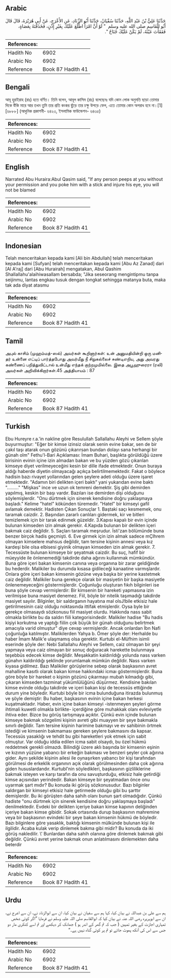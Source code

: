 ## Arabic


<div dir="rtl" lang="ar" style={{fontSize:'larger',backgroundColor:'#f8f9fa',padding:20}}>
حَدَّثَنَا عَلِيُّ بْنُ عَبْدِ اللَّهِ، حَدَّثَنَا سُفْيَانُ، حَدَّثَنَا أَبُو الزِّنَادِ، عَنِ الأَعْرَجِ، عَنْ أَبِي هُرَيْرَةَ، قَالَ قَالَ أَبُو الْقَاسِمِ صلى الله عليه وسلم ‏ "‏ لَوْ أَنَّ امْرَأً اطَّلَعَ عَلَيْكَ بِغَيْرِ إِذْنٍ، فَخَذَفْتَهُ بِعَصَاةٍ، فَفَقَأْتَ عَيْنَهُ، لَمْ يَكُنْ عَلَيْكَ جُنَاحٌ ‏"‏‏.‏
</div>
<div style={{backgroundColor:'#f8f9fa',padding:20, marginBottom: 10}}><table> <thead> <tr> <th>References:</th> <th></th> </tr> </thead> <tbody><tr><td>Hadith No</td><td>6902</td></tr><tr><td>Arabic No</td><td>6902</td></tr><tr><td>Reference</td><td>Book 87 Hadith 41</td></tr></tbody></table></div>

## Bengali


<div dir="ltr" lang="bn" style={{fontSize:'larger',backgroundColor:'#f8f9fa',padding:20}}>
আবূ হুরাইরাহ (রাঃ) হতে বর্ণিত। তিনি বলেন, আবূল কাসিম (রাঃ) বলেছেনঃ যদি কোন লোক অনুমতি ছাড়া তোমার দিকে উঁকি মারে আর তখন তুমি তার প্রতি কংকর ছুঁড়ে তার চক্ষু উপড়ে ফেল, এতে তোমার কোন অপরাধ হবে না।[1] [৬৮৮৮] (আধুনিক প্রকাশনী- ৬৪২৩, ইসলামিক ফাউন্ডেশন- ৬৪৩৫)
</div>
<div style={{backgroundColor:'#f8f9fa',padding:20, marginBottom: 10}}><table> <thead> <tr> <th>References:</th> <th></th> </tr> </thead> <tbody><tr><td>Hadith No</td><td>6902</td></tr><tr><td>Arabic No</td><td>6902</td></tr><tr><td>Reference</td><td>Book 87 Hadith 41</td></tr></tbody></table></div>

## English


<div dir="ltr" lang="en" style={{fontSize:'larger',backgroundColor:'#f8f9fa',padding:20}}>
Narrated Abu Huraira:Abul Qasim said, "If any person peeps at you without your permission and you poke him with a stick and injure his eye, you will not be blamed
</div>
<div style={{backgroundColor:'#f8f9fa',padding:20, marginBottom: 10}}><table> <thead> <tr> <th>References:</th> <th></th> </tr> </thead> <tbody><tr><td>Hadith No</td><td>6902</td></tr><tr><td>Arabic No</td><td>6902</td></tr><tr><td>Reference</td><td>Book 87 Hadith 41</td></tr></tbody></table></div>

## Indonesian


<div dir="ltr" lang="id" style={{fontSize:'larger',backgroundColor:'#f8f9fa',padding:20}}>
Telah menceritakan kepada kami [Ali bin Abdullah] telah menceritakan kepada kami [Sufyan] telah menceritakan kepada kami [Abu Az Zanad] dari [Al A'raj] dari [Abu Hurairah] mengatakan, Abul Qashim Shallallahu'alaihiwasallam bersabda; "Jika seseorang mengintipmu tanpa seijinmu, lantas engkau tusuk dengan tongkat sehingga matanya buta, maka tak ada diyat atasmu
</div>
<div style={{backgroundColor:'#f8f9fa',padding:20, marginBottom: 10}}><table> <thead> <tr> <th>References:</th> <th></th> </tr> </thead> <tbody><tr><td>Hadith No</td><td>6902</td></tr><tr><td>Arabic No</td><td>6902</td></tr><tr><td>Reference</td><td>Book 87 Hadith 41</td></tr></tbody></table></div>

## Tamil


<div dir="ltr" lang="ta" style={{fontSize:'larger',backgroundColor:'#f8f9fa',padding:20}}>
அபுல் காசிம் (முஹம்மத்-ஸல்) அவர்கள் கூறினார்கள்: உன் அனுமதியின்றி ஒரு மனிதர் உன்னை எட்டிப் பார்த்தபோது அவர்மீது நீ சிறுகல்லைச் சுண்டிஎறிய, அது அவரது கண்ணைப் பறித்துவிட்டால் உன்மீது எந்தக் குற்றமுமில்லை. இதை அபூஹுரைரா (ரலி) அவர்கள் அறிவிக்கிறார்கள்.45 அத்தியாயம் : 87
</div>
<div style={{backgroundColor:'#f8f9fa',padding:20, marginBottom: 10}}><table> <thead> <tr> <th>References:</th> <th></th> </tr> </thead> <tbody><tr><td>Hadith No</td><td>6902</td></tr><tr><td>Arabic No</td><td>6902</td></tr><tr><td>Reference</td><td>Book 87 Hadith 41</td></tr></tbody></table></div>

## Turkish


<div dir="ltr" lang="tr" style={{fontSize:'larger',backgroundColor:'#f8f9fa',padding:20}}>
Ebu Hureyre r.a.'in nakline göre Resulullah Sallallahu Aleyhi ve Sellem şöyle buyurmuştur: "Eğer bir kimse izinsiz olarak senin evine bakar, sen de bir çakıl taşı atarak onun gözünü çıkarırsan bundan dolayı sana herhangi bir günah olm" Fethu'l-Bari Açıklaması: İmam Buhari, başlıkta görüldüğü üzere birisinin evinin içine izin almadan bakan ve bu yüzden gözü çıkarılan kimseye diyet verilmeyeceğini kesin bir dille ifade etmektedir. Onun buraya aldığı haberde diyetin olmayacağı açıkça belirtilmemektedir. Fakat o böylece hadisin bazı rivayet yollarından gelen şeylere adeti olduğu üzere işaret etmektedir. "Adamın biri delikten içeri baktı" yani yukarıdan evine baktı "........." "Mişkas" ince ve uzun ok temreni demektir. Şiş gibi demirden yapılmış, keskin bir başı vardır. Bazıları ise demirden dişi olduğunu söylemişlerdir. "Onu dürtmek için sinerek kendisine doğru yaklaşmaya başladı." Kelime "hatel" kökünden türemedir. "Hatel" bir kimseyi gafil avlamak demektir. Hadisten Çıkan Sonuçlar 1. Baştaki saçı kesmemek, onu taramak caizdir. 2. Başından zararlı canlıları gidermek, kir ve bitleri temizlemek için bir tarak edinmek güzeldir. 3.Kapısı kapalı bir evin içinde bulunan kimseden izin almak gerekir. 4.Kapıda bulunan bir delikten içeri bakmak caiz değildir. 5. Saçları taramak meşrudur. İsti'zan bölümünde buna benzer birçok hadis geçmişti. 6. Eve girmek için izin almak sadece mÇlhrem olmayan kimselere mahsus değildir, tam tersine kişinin annesi veya kız kardeşi bile olsa elbisesi giyinik olmayan kimseden izin almak gerekir. 7. Tecessüste bulunan kimseye bir şeyatmak caizdir. Bu suç, hafif bir müeyyide ile önlenemediği takdirde daha ağırını kullanmak mümkündür. Buna göre içeri bakan kimsenin canına veya organına bir zarar geldiğinde bu hederdir. Malikiler bu durumda kısasa gidileceği kanaatine varmışlardır. Onlara göre içeri bakan kimsenin gözüne veya başka bir yerine kastetmek caiz değildir. Malikiler buna gerekçe olarak bir masiyetin bir başka masiyetle önlenemeyeceğini göstermişlerdir. Çoğunluğu oluşturan fıkıh bilginleri ise buna şöyle cevap vermişlerdir: Bir kimsenin bir hareketi yapmasına izin verilmişse buna masiyet denemez. Fiil, böyle bir nitelik taşımadığı takdirde masiyet sayılır. Bilginler, bir saldırganın hayatına mal olsJ!bile etkisiz hale getirilmesinin caiz olduğu noktasında ittifak etmişlerdir. Oysa byle bir gerekçe olmasaydı sözkonusu fiil masiyet olurdu. Hakkında nass sabit olmakla birlikte bu da saldırı fiili kategorisindedir. Malikiler hadise "Bu hadis kişiyi korkutma ve yaptığı fiilin çok büyük bir günah olduğunu belirtmek amacıyla varid olmuştur" diye cevap vermişlerdir. Ancak onlardan İbn Nafi çoğunluğa katılmıştır. Malikilerden Yahya b. Ömer şöyle der: Herhalde bu haber İmam Malik'e ulaşmamış olsa gerektir. Kurtubi el-Müfhim isimli eserinde şöyle der: Nebi Sallallahu Aleyhi ve Sellem, caiz olmayan bir şeyi yapmaya veya caiz olmayan bir sonuç doğuracak harekette bulunmaya teşebbüs edecek kimse değildir. Meşakkatin kaldırıldığı yolunda nass varken günahın kaldırıldığı şeklinde yorumlamak mümkün değildir. Nass varken kıyasa gidilmez. Bazı Malikiler görüşlerine sebep olarak başkasının avret mahalline kasıtlı olarak bakan kimse hakkındaki icmaı göstermişlerdir. Buna göre böyle bir hareket o kişinin gözünü çıkarmayı mubah kılmadığı gibi, çıkaran kimseden tazminat yükümlülüğünü düşürmez. Kendisine bakılan kimse evinde olduğu takdirde ve içeri bakan kişi de tecessüs ettiğinde durum yine böyledir. Kurtubi böyle bir icma bulunduğuna itirazda bulunmuş ve şöyle demiştir: Bu haber, başkasının evinin içine bakan herkesi kuşatmaktadır. Haber, evin içine bakan kimseyi -istenmeyen şeyleri görme ihtimali kuwetli olmakla birlikte- içerdiğine göre muhakkak olanı evleviyetle ihtiva eder. Bizce bu görüş tartışmaya açıktır. Çünkü evin içinde bulunan kimseye bakmak sözgelimi kişinin avreti gibi muayyen bir şeye bakmakla sınırlı değildir. Tam tersine kişinin harimine bakmayı ve ev sahibinin örtmek istediği ve kimsenin bakmaması gereken şeylere bakmasını da kapsar. Tecessüs yasaklığı ve tehdit bu gibi hareketleri yok etmek için sabit olmuştur. Var olduğu iddia edilen icma sabit olsaydı, bu özel hükmü reddetmek gerekli olmazdı. Bilindiği üzere aklı başında bir kimsenin eşinin ve kızının yüzüne yabancı bir erkeğin bakması ve benzeri şeyler çok ağırına gider. Aynı şekilde kişinin ailesi ile oynaşırken yabancı bir kişi tarafından görülmesi de erkeklik organının açık olarak görülmesinden daha çok ağırına giden hususlardandır. Kurtubl'nin söyledikleri, başkasının gizliliklerine bakmak isteyen ve karşı tarafın da onu savuşturduğu, etkisiz hale getirdiği kimse açısından yerindedir. Bakan kimseye bir şeyatmadan önce onu uyarmak şart mıdır? Bu konuda iki görüş sözkonusudur. Bazı bilginler saldırgan bir kimseyi etkisiz hale getirmede olduğu gibi bu şarttır demişlerdir. Bu iki görüşten daha sahih olanı bunun şart olmadığıdır. Çünkü hadiste "onu dürtmek için sinerek kendisine doğru yaklaşmaya başladı" denilmektedir. Evdeki bir delikten içeriye bakan kimse kapının deliğinden içeriye bakan kimse gibidir. Sokak ortasında durup başkasının mahremine veya bir başkasının evindeki bir şeye bakan kimsenin hükmü de böyledir. Bazı bilginlere göre yasaklık, baktığı kimsenin mülkünde bulunan kişi ile ilgilidir. Acaba kulak verip dinlemek bakma gibi midir? Bu konuda da iki görüş nakledilir. \' Bunlardan daha sahih olanına göre dinlemek bakmak gibi değildir. Çünkü avret yerine bakmak onun anlatılmasını dinlemekten daha beterdir
</div>
<div style={{backgroundColor:'#f8f9fa',padding:20, marginBottom: 10}}><table> <thead> <tr> <th>References:</th> <th></th> </tr> </thead> <tbody><tr><td>Hadith No</td><td>6902</td></tr><tr><td>Arabic No</td><td>6902</td></tr><tr><td>Reference</td><td>Book 87 Hadith 41</td></tr></tbody></table></div>

## Urdu


<div dir="rtl" lang="ur" style={{fontSize:'larger',backgroundColor:'#f8f9fa',padding:20}}>
ہم سے علی بن عبداللہ نے بیان کیا، کہا ہم سے سفیان نے بیان کیا، ان سے ابوالزناد نے، ان سے اعرج نے، ان سے ابوہریرہ رضی اللہ عنہ نے بیان کیا کہ ابوالقاسم صلی اللہ علیہ وسلم نے فرمایا ”اگر کوئی شخص تمہاری اجازت کے بغیر تمہیں ( جب کہ تم گھر کے اندر ہو ) جھانک کر دیکھے اور تم اسے کنکری مار دو جس سے اس کی آنکھ پھوٹ جائے تو تم پر کوئی گناہ نہیں ہے۔“
</div>
<div style={{backgroundColor:'#f8f9fa',padding:20, marginBottom: 10}}><table> <thead> <tr> <th>References:</th> <th></th> </tr> </thead> <tbody><tr><td>Hadith No</td><td>6902</td></tr><tr><td>Arabic No</td><td>6902</td></tr><tr><td>Reference</td><td>Book 87 Hadith 41</td></tr></tbody></table></div>